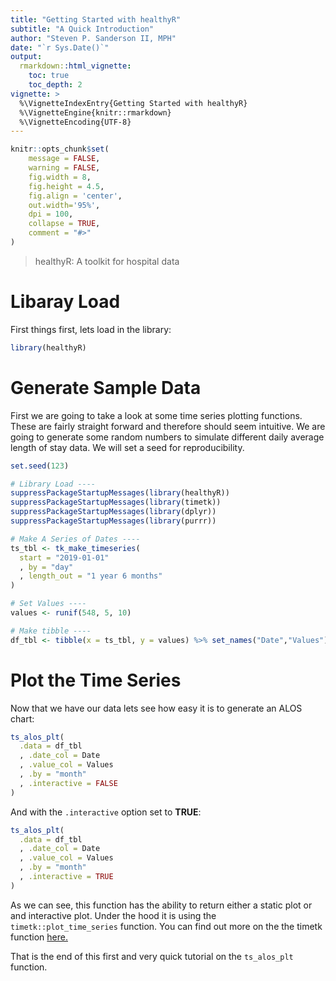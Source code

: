 ```yaml
---
title: "Getting Started with healthyR"
subtitle: "A Quick Introduction"
author: "Steven P. Sanderson II, MPH"
date: "`r Sys.Date()`"
output: 
  rmarkdown::html_vignette:
    toc: true
    toc_depth: 2
vignette: >
  %\VignetteIndexEntry{Getting Started with healthyR}
  %\VignetteEngine{knitr::rmarkdown}
  %\VignetteEncoding{UTF-8}
---
```


```r
knitr::opts_chunk$set(
    message = FALSE,
    warning = FALSE,
    fig.width = 8, 
    fig.height = 4.5,
    fig.align = 'center',
    out.width='95%', 
    dpi = 100,
    collapse = TRUE,
    comment = "#>"
)
```

> healthyR: A toolkit for hospital data

# Libaray Load

First things first, lets load in the library:
```r
library(healthyR)
```

# Generate Sample Data

First we are going to take a look at some time series plotting functions. These
are fairly straight forward and therefore should seem intuitive. We are going
to generate some random numbers to simulate different daily average length of 
stay data. We will set a seed for reproducibility.

```r
set.seed(123)

# Library Load ----
suppressPackageStartupMessages(library(healthyR))
suppressPackageStartupMessages(library(timetk))
suppressPackageStartupMessages(library(dplyr))
suppressPackageStartupMessages(library(purrr))

# Make A Series of Dates ----
ts_tbl <- tk_make_timeseries(
  start = "2019-01-01"
  , by = "day"
  , length_out = "1 year 6 months"
)

# Set Values ----
values <- runif(548, 5, 10)

# Make tibble ----
df_tbl <- tibble(x = ts_tbl, y = values) %>% set_names("Date","Values")
```

# Plot the Time Series

Now that we have our data lets see how easy it is to generate an ALOS chart:

```r
ts_alos_plt(
  .data = df_tbl
  , .date_col = Date
  , .value_col = Values
  , .by = "month"
  , .interactive = FALSE
)
```

And with the `.interactive` option set to __TRUE__:

```r
ts_alos_plt(
  .data = df_tbl
  , .date_col = Date
  , .value_col = Values
  , .by = "month"
  , .interactive = TRUE
)
```

As we can see, this function has the ability to return either a static plot or
and interactive plot. Under the hood it is using the `timetk::plot_time_series`
function. You can find out more on the the timetk function [here.](https://business-science.github.io/timetk/reference/plot_time_series.html)

That is the end of this first and very quick tutorial on the `ts_alos_plt` function.
